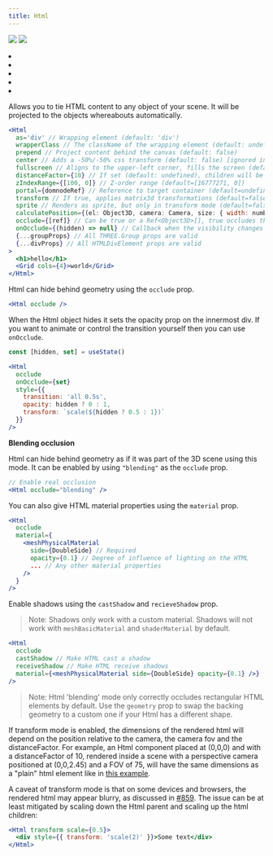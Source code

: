 ```yaml
---
title: Html
---
```


[![](https://img.shields.io/badge/-storybook-%23ff69b4)](https://drei.vercel.app/?path=/story/misc-html--html-st) ![](https://img.shields.io/badge/-Dom only-red)

<Grid cols={4}>
  <li>
    <Codesandbox id="0n9it" />
  </li>
  <li>
    <Codesandbox id="qyz5r" />
  </li>
  <li>
    <Codesandbox id="9keg6" />
  </li>
  <li>
    <Codesandbox id="6oei7" />
  </li>
  <li>
    <Codesandbox id="wp9mkp" />
  </li>
</Grid>

Allows you to tie HTML content to any object of your scene. It will be projected to the objects whereabouts automatically.

```jsx
<Html
  as='div' // Wrapping element (default: 'div')
  wrapperClass // The className of the wrapping element (default: undefined)
  prepend // Project content behind the canvas (default: false)
  center // Adds a -50%/-50% css transform (default: false) [ignored in transform mode]
  fullscreen // Aligns to the upper-left corner, fills the screen (default:false) [ignored in transform mode]
  distanceFactor={10} // If set (default: undefined), children will be scaled by this factor, and also by distance to a PerspectiveCamera / zoom by a OrthographicCamera.
  zIndexRange={[100, 0]} // Z-order range (default=[16777271, 0])
  portal={domnodeRef} // Reference to target container (default=undefined)
  transform // If true, applies matrix3d transformations (default=false)
  sprite // Renders as sprite, but only in transform mode (default=false)
  calculatePosition={(el: Object3D, camera: Camera, size: { width: number; height: number }) => number[]} // Override default positioning function. (default=undefined) [ignored in transform mode]
  occlude={[ref]} // Can be true or a Ref<Object3D>[], true occludes the entire scene (default: undefined)
  onOcclude={(hidden) => null} // Callback when the visibility changes (default: undefined)
  {...groupProps} // All THREE.Group props are valid
  {...divProps} // All HTMLDivElement props are valid
>
  <h1>hello</h1>
  <Grid cols={4}>world</Grid>
</Html>
```

Html can hide behind geometry using the `occlude` prop.

```jsx
<Html occlude />
```

When the Html object hides it sets the opacity prop on the innermost div. If you want to animate or control the transition yourself then you can use `onOcclude`.

```jsx
const [hidden, set] = useState()

<Html
  occlude
  onOcclude={set}
  style={{
    transition: 'all 0.5s',
    opacity: hidden ? 0 : 1,
    transform: `scale(${hidden ? 0.5 : 1})`
  }}
/>
```

**Blending occlusion**

Html can hide behind geometry as if it was part of the 3D scene using this mode. It can be enabled by using `"blending"` as the `occlude` prop.

```jsx
// Enable real occlusion
<Html occlude="blending" />
```

You can also give HTML material properties using the `material` prop.

```jsx
<Html
  occlude
  material={
    <meshPhysicalMaterial
      side={DoubleSide} // Required
      opacity={0.1} // Degree of influence of lighting on the HTML
      ... // Any other material properties
    />
  }
/>
```

Enable shadows using the `castShadow` and `recieveShadow` prop.

> Note: Shadows only work with a custom material. Shadows will not work with `meshBasicMaterial` and `shaderMaterial` by default.

```jsx
<Html
  occlude
  castShadow // Make HTML cast a shadow
  receiveShadow // Make HTML receive shadows
  material={<meshPhysicalMaterial side={DoubleSide} opacity={0.1} />}
/>
```

> Note: Html 'blending' mode only correctly occludes rectangular HTML elements by default. Use the `geometry` prop to swap the backing geometry to a custom one if your Html has a different shape.

If transform mode is enabled, the dimensions of the rendered html will depend on the position relative to the camera, the camera fov and the distanceFactor. For example, an Html component placed at (0,0,0) and with a distanceFactor of 10, rendered inside a scene with a perspective camera positioned at (0,0,2.45) and a FOV of 75, will have the same dimensions as a "plain" html element like in [this example](https://codesandbox.io/s/drei-html-magic-number-6mzt6m).

A caveat of transform mode is that on some devices and browsers, the rendered html may appear blurry, as discussed in [#859](https://github.com/pmndrs/drei/issues/859). The issue can be at least mitigated by scaling down the Html parent and scaling up the html children:

```jsx
<Html transform scale={0.5}>
  <div style={{ transform: 'scale(2)' }}>Some text</div>
</Html>
```
